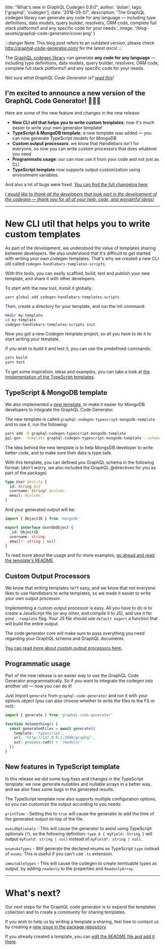 
  title: "What's new in GraphQL Codegen 0.9.0",
  author: 'dotan',
  tags: ['graphql', 'codegen'],
  date: '2018-05-07',
  description:
    'The GraphQL codegen library can generate any code for any language — including type definitions, data models, query builder, resolvers, ORM code, complete full stack platforms!! and any specific code for your needs.',
  image: '/blog-assets/graphql-code-generator/cover.png'
}


:::danger Note:
This blog post refers to an outdated version, please check http://graphql-code-generator.com/ for the latest docs!
:::

The [GraphQL codegen library](https://github.com/dotansimha/graphql-code-generator) can generate **any code for any language** — including type definitions, data models, query builder, resolvers, ORM code, complete full stack platforms!! and any specific code for your needs.

_Not sure what GraphQL Code Generator is? [read this](/blog/graphql-code-generator)!_

## I'm excited to announce a new version of the GraphQL Code Generator! 🎉🎉🎉

Here are some of the new feature and changes in the new release:

- **New CLI util that helps you to write custom templates**: now it's much easier to write your own generator template!
- **TypeScript & MongoDB template**: a new template was added — you can now generate TypeScript models for MongoDB
- **Custom output processors**: we know that Handlebars isn't for everyone, so now you can write custom processors that does whatever you need
- **Programmatic usage**: our can now use it from your code and not just as CLI
- **TypeScript template** now supports output customization using environment variables.

And also a lot of bugs were fixed. [You can find the full changelog here](https://github.com/dotansimha/graphql-code-generator/blob/master/CHANGELOG.md#090-2018-05-07).

[_I would like to thank all the developers that took part in the development of the codegen — thank you for all of your help, code, and wonderful ideas!_](https://github.com/dotansimha/graphql-code-generator/graphs/contributors)

---

# New CLI util that helps you to write custom templates

As part of the development, we understood the value of templates sharing between developers. We also understood that it's difficult to get started with writing your own codegen templates. That's why we created a new CLI util called `codegen-handlebars-templates-scripts`.

With this tools, you can easily scaffold, build, test and publish your new template, and share it with other developers.

To start with the new tool, install it globally:

    yarn global add codegen-handlebars-templates-scripts

Then, create a directory for your template, and run the init command:

```bash
mkdir my-template
cd my-template
codegen-handlebars-templates-scripts init
```

Now you got a new Codegen template project, so all you have to do it to start writing your template.

If you wish to build it and test it, you can use the predefined commands:

```bash
yarn build
yarn test
```

To get some inspiration, ideas and examples, you can take a look at [the implementation of the TypeScript templates](https://github.com/dotansimha/graphql-code-generator/tree/master/packages/templates/typescript).

## TypeScript & MongoDB template

We also implemented a [new template](https://github.com/dotansimha/graphql-code-generator/tree/master/packages/templates/typescript-mongodb), to make it easier for MongoDB developers to integrate the GraphQL Code Generator.

The new template is called `graphql-codegen-typescript-mongodb-template` and to use it, run the following:

```bash
yarn add -D graphql-codegen-typescript-mongodb-template
gql-gen --template graphql-codegen-typescript-mongodb-template --schema ...
```

The idea behind the new template is to help MongoDB developer to write better code, and to make sure their data is type safe.

With this template, you can defined you GraphQL schema in the following format: (don't worry, we also included the GraphQL @directives for you as part of the package)

```graphql
type User @entity {
  id: String @id
  username: String! @column
  email: @column
}
```

And your generated output will be:

```typescript
import { ObjectID } from 'mongodb'

export interface UserDbObject {
  _id: ObjectID
  username: string
  email?: string | null
}
```

To read more about the usage and for more examples, [go ahead and read the template's README](https://github.com/dotansimha/graphql-code-generator/blob/master/packages/templates/typescript-mongodb/README.md).

## Custom Output Processors

We know that writing templates isn't easy, and we know that not everyone likes to use Handlebars to write templates, so we made it easier to write your own output processor.

Implementing a custom output processor is easy. All you have to do is to create a JavaScript file (or any other, and compile it to JS), and use it for your `--template` flag. Your JS file should use `default export` a function that will build the entire output.

The code generator core will make sure to pass everything you need regarding your GraphQL schema and GraphQL documents.

[You can read more about custom output processors here.](https://github.com/dotansimha/graphql-code-generator/tree/master/packages/templates#write-your-own-output-processor)

## Programmatic usage

Part of the new release is an easier way to use the GraphQL Code Generator programmatically. So if you want to integrate the codegen into another util — now you can do it!

Just import `generate` from `graphql-code-generator` and run it with your options object (you can also choose whether to write the files to the FS or not):

```typescript
import { generate } from 'graphql-code-generator'

function doSomething() {
  const generatedFiles = await generate({
    template: 'typescript',
    url: 'http://127.0.0.1:3000/graphql',
    out: process.cwd() + '/models/'
  })
}
```

## New features in TypeScript template

In this release we did some bug fixes and changes in the TypeScript template: we now generate nullables and nullable arrays in a better way, and we also fixes some bugs in the generated results.

The TypeScript template now also supports multiple configuration options, so you can customize the output according to you needs:

`printTime` - Setting this to `true` will cause the generator to add the time of the generated output on top of the file.

`avoidOptionals` - This will cause the generator to avoid using TypeScript optionals (`?`), so the following definition: `type A { myField: String }` will output `myField: string | null` instead of `myField?: string | null`.

`enumsAsTypes` - Will generate the declared enums as TypeScript `type` instead of `enums`. This is useful if you can't use `.ts` extension.

`immutableTypes` - This will cause the codegen to create immtuable types as output, by adding `readonly` to the properties and `ReadonlyArray`.

---

# What's next?

Our next steps for the GraphQL code generator is to expand the templates collection and to create a community for sharing templates.

If you wish to help us by writing a template a sharing, feel free to contact us by creating a [new issue in the package repository](https://github.com/dotansimha/graphql-code-generator/issues/new).

If you already created a template, you can [edit the README file and add it there](https://github.com/dotansimha/graphql-code-generator/edit/master/README.md#L61).
